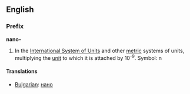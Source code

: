 ==English==
===Prefix===
'''nano-'''

#In the [[International System of Units]] and other [[metric]] systems of units, multiplying the [[unit]] to which it is attached by 10<sup>-9</sup>. Symbol: n

====Translations====

*[[Bulgarian]]: [[нано]]